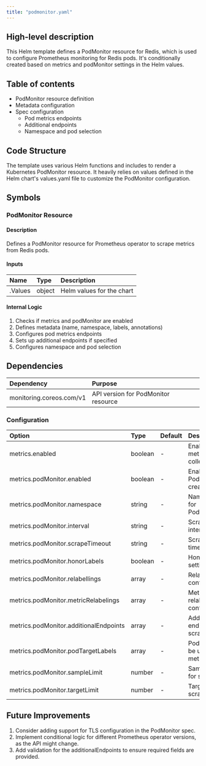 ```yaml
---
title: "podmonitor.yaml"
---
```


## High-level description
This Helm template defines a PodMonitor resource for Redis, which is used to configure Prometheus monitoring for Redis pods. It's conditionally created based on metrics and podMonitor settings in the Helm values.

## Table of contents
- PodMonitor resource definition
- Metadata configuration
- Spec configuration
  - Pod metrics endpoints
  - Additional endpoints
  - Namespace and pod selection

## Code Structure
The template uses various Helm functions and includes to render a Kubernetes PodMonitor resource. It heavily relies on values defined in the Helm chart's values.yaml file to customize the PodMonitor configuration.

## Symbols

### PodMonitor Resource
#### Description
Defines a PodMonitor resource for Prometheus operator to scrape metrics from Redis pods.

#### Inputs
| Name | Type | Description |
|:-----|:-----|:------------|
| .Values | object | Helm values for the chart |

#### Internal Logic
1. Checks if metrics and podMonitor are enabled
2. Defines metadata (name, namespace, labels, annotations)
3. Configures pod metrics endpoints
4. Sets up additional endpoints if specified
5. Configures namespace and pod selection

## Dependencies
| Dependency | Purpose |
|:-----------|:--------|
| monitoring.coreos.com/v1 | API version for PodMonitor resource |

### Configuration
| Option | Type | Default | Description |
|:-------|:-----|:--------|:------------|
| metrics.enabled | boolean | - | Enables metrics collection |
| metrics.podMonitor.enabled | boolean | - | Enables PodMonitor creation |
| metrics.podMonitor.namespace | string | - | Namespace for PodMonitor |
| metrics.podMonitor.interval | string | - | Scrape interval |
| metrics.podMonitor.scrapeTimeout | string | - | Scrape timeout |
| metrics.podMonitor.honorLabels | boolean | - | Honor labels setting |
| metrics.podMonitor.relabellings | array | - | Relabeling configurations |
| metrics.podMonitor.metricRelabelings | array | - | Metric relabeling configurations |
| metrics.podMonitor.additionalEndpoints | array | - | Additional endpoints to scrape |
| metrics.podMonitor.podTargetLabels | array | - | Pod labels to be used as metrics labels |
| metrics.podMonitor.sampleLimit | number | - | Sample limit for scraping |
| metrics.podMonitor.targetLimit | number | - | Target limit for scraping |

## Future Improvements
1. Consider adding support for TLS configuration in the PodMonitor spec.
2. Implement conditional logic for different Prometheus operator versions, as the API might change.
3. Add validation for the additionalEndpoints to ensure required fields are provided.